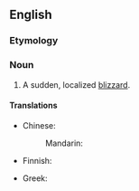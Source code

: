 {{move|snow squall}}

==English==

===Etymology===
{{compound|en|snow|squall}}

===Noun===
{{wikipedia}}
{{en-noun}}

# A sudden, localized [[blizzard]].

====Translations====
{{trans-top|sudden, localized blizzard}}
* Chinese:
*: Mandarin: {{t|cmn|雪飑|tr=xuěbiāo}}
* Finnish: {{t+|fi|lumipyry}}
{{trans-mid}}
* Greek: {{t+|el|χιονολαίλαπα|f}}
{{trans-bottom}}
